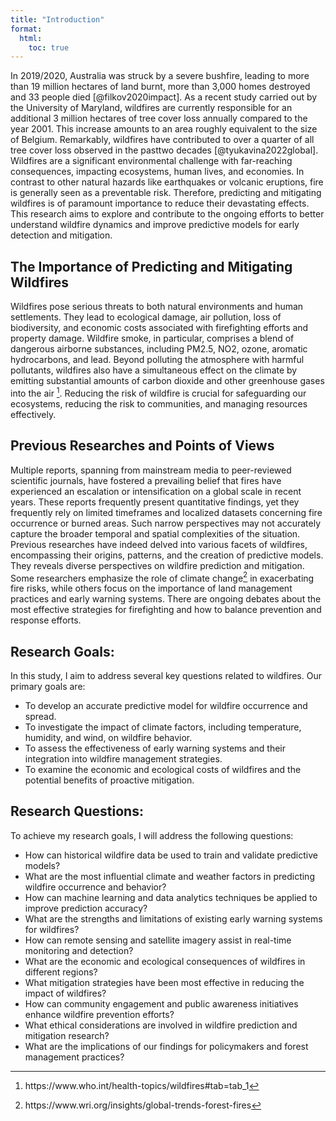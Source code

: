 ```yaml
---
title: "Introduction"
format:
  html:
    toc: true
---
```


In 2019/2020, Australia was struck by a severe bushfire, leading to more than 19 million hectares of land burnt, more than 3,000 homes destroyed and 33 people died [@filkov2020impact]. As a recent study carried out by the University of Maryland, wildfires are currently responsible for an additional 3 million hectares of tree cover loss annually compared to the year 2001. This increase amounts to an area roughly equivalent to the size of Belgium. Remarkably, wildfires have contributed to over a quarter of all tree cover loss observed in the pasttwo decades [@tyukavina2022global]. Wildfires are a significant environmental challenge with far-reaching consequences, impacting ecosystems, human lives, and economies. In contrast to other natural hazards like earthquakes or volcanic eruptions, fire is generally seen as a preventable risk. Therefore, predicting and mitigating wildfires is of paramount importance to reduce their devastating effects. This research aims to explore and contribute to the ongoing efforts to better understand wildfire dynamics and improve predictive models for early detection and mitigation.

## The Importance of Predicting and Mitigating Wildfires

Wildfires pose serious threats to both natural environments and human settlements. They lead to ecological damage, air pollution, loss of biodiversity, and economic costs associated with firefighting efforts and property damage. Wildfire smoke, in particular, comprises a blend of dangerous airborne substances, including PM2.5, NO2, ozone, aromatic hydrocarbons, and lead. Beyond polluting the atmosphere with harmful pollutants, wildfires also have a simultaneous effect on the climate by emitting substantial amounts of carbon dioxide and other greenhouse gases into the air [^1]. Reducing the risk of wildfire is crucial for safeguarding our ecosystems, reducing the risk to communities, and managing resources effectively. 

[^1]: https://www.who.int/health-topics/wildfires#tab=tab_1

## Previous Researches and Points of Views

Multiple reports, spanning from mainstream media to peer-reviewed scientific journals, have fostered a prevailing belief that fires have experienced an escalation or intensification on a global scale in recent years. These reports frequently present quantitative findings, yet they frequently rely on limited timeframes and localized datasets concerning fire occurrence or burned areas. Such narrow perspectives may not accurately capture the broader temporal and spatial complexities of the situation. Previous researches have indeed delved into various facets of wildfires, encompassing their origins, patterns, and the creation of predictive models. They reveals diverse perspectives on wildfire prediction and mitigation. Some researchers emphasize the role of climate change[^2] in exacerbating fire risks, while others focus on the importance of land management practices and early warning systems. There are ongoing debates about the most effective strategies for firefighting and how to balance prevention and response efforts.

[^2]: https://www.wri.org/insights/global-trends-forest-fires

## Research Goals:

In this study, I aim to address several key questions related to wildfires. Our primary goals are:

- To develop an accurate predictive model for wildfire occurrence and spread.
- To investigate the impact of climate factors, including temperature, humidity, and wind, on wildfire behavior.
- To assess the effectiveness of early warning systems and their integration into wildfire management strategies.
- To examine the economic and ecological costs of wildfires and the potential benefits of proactive mitigation.

## Research Questions:

To achieve my research goals, I will address the following questions:

- How can historical wildfire data be used to train and validate predictive models?
- What are the most influential climate and weather factors in predicting wildfire occurrence and behavior?
- How can machine learning and data analytics techniques be applied to improve prediction accuracy?
- What are the strengths and limitations of existing early warning systems for wildfires?
- How can remote sensing and satellite imagery assist in real-time monitoring and detection?
- What are the economic and ecological consequences of wildfires in different regions?
- What mitigation strategies have been most effective in reducing the impact of wildfires?
- How can community engagement and public awareness initiatives enhance wildfire prevention efforts?
- What ethical considerations are involved in wildfire prediction and mitigation research?
- What are the implications of our findings for policymakers and forest management practices?
